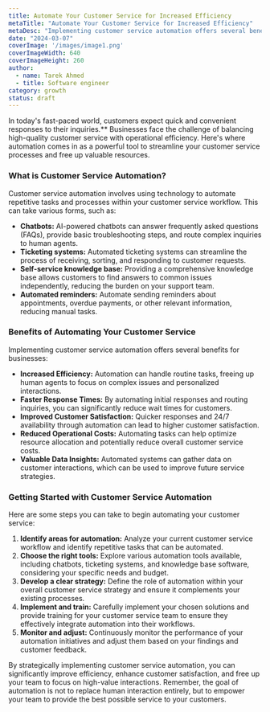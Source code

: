 ```yaml
---
title: Automate Your Customer Service for Increased Efficiency
metaTitle: "Automate Your Customer Service for Increased Efficiency"
metaDesc: "Implementing customer service automation offers several benefits for businesses including increased efficiency, faster response times, improved customer satisfaction, reduced operational costs, and valuable data insights. "
date: "2024-03-07"
coverImage: '/images/image1.png'
coverImageWidth: 640
coverImageHeight: 260
author:
  - name: Tarek Ahmed
  - title: Software engineer
category: growth
status: draft
---
```


In today's fast-paced world, customers expect quick and convenient responses to their inquiries.\*\* Businesses face the challenge of balancing high-quality customer service with operational efficiency. Here's where automation comes in as a powerful tool to streamline your customer service processes and free up valuable resources.

### What is Customer Service Automation?

Customer service automation involves using technology to automate repetitive tasks and processes within your customer service workflow. This can take various forms, such as:

- **Chatbots:** AI-powered chatbots can answer frequently asked questions (FAQs), provide basic troubleshooting steps, and route complex inquiries to human agents.
- **Ticketing systems:** Automated ticketing systems can streamline the process of receiving, sorting, and responding to customer requests.
- **Self-service knowledge base:** Providing a comprehensive knowledge base allows customers to find answers to common issues independently, reducing the burden on your support team.
- **Automated reminders:** Automate sending reminders about appointments, overdue payments, or other relevant information, reducing manual tasks.

### Benefits of Automating Your Customer Service

Implementing customer service automation offers several benefits for businesses:

- **Increased Efficiency:** Automation can handle routine tasks, freeing up human agents to focus on complex issues and personalized interactions.
- **Faster Response Times:** By automating initial responses and routing inquiries, you can significantly reduce wait times for customers.
- **Improved Customer Satisfaction:** Quicker responses and 24/7 availability through automation can lead to higher customer satisfaction.
- **Reduced Operational Costs:** Automating tasks can help optimize resource allocation and potentially reduce overall customer service costs.
- **Valuable Data Insights:** Automated systems can gather data on customer interactions, which can be used to improve future service strategies.

### Getting Started with Customer Service Automation

Here are some steps you can take to begin automating your customer service:

1. **Identify areas for automation:** Analyze your current customer service workflow and identify repetitive tasks that can be automated.
2. **Choose the right tools:** Explore various automation tools available, including chatbots, ticketing systems, and knowledge base software, considering your specific needs and budget.
3. **Develop a clear strategy:** Define the role of automation within your overall customer service strategy and ensure it complements your existing processes.
4. **Implement and train:** Carefully implement your chosen solutions and provide training for your customer service team to ensure they effectively integrate automation into their workflows.
5. **Monitor and adjust:** Continuously monitor the performance of your automation initiatives and adjust them based on your findings and customer feedback.

By strategically implementing customer service automation, you can significantly improve efficiency, enhance customer satisfaction, and free up your team to focus on high-value interactions. Remember, the goal of automation is not to replace human interaction entirely, but to empower your team to provide the best possible service to your customers.

